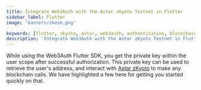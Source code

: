 ```yaml
---
title: Integrate Web3Auth with the Astar zKyoto Testnet in Flutter
sidebar_label: Flutter
image: 'banners/zkevm.png'

keywords: [flutter, zkyoto, astar, web3auth, authentication, blockchain]
description: 'Integrate Web3Auth with the Astar zKyoto Testnet in Flutter | Embedded Wallets'
---
```



<SEO
  title="Integrate Web3Auth with the Astar zKyoto Testnet in Flutter"
  description="Integrate Web3Auth with the Astar zKyoto Testnet in Flutter | Embedded Wallets"
  image="https://web3auth.io/docs/banners/zkevm.png"
  slug="/embedded-wallets/connect-blockchain/evm/zkyoto/flutter"
/>

While using the Web3Auth Flutter SDK, you get the private key within the user scope after successful authorization. This private key can be used to retrieve the user's address, and interact with [Astar zKyoto](https://docs.astar.network/docs/build/zkEVM/quickstart) to make any blockchain calls. We have highlighted a few here for getting you started quickly on that.

<EVMInteraction />
